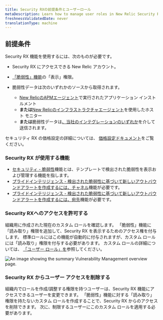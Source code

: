 ```yaml
---
title: Security RXの前提条件とユーザーロール
metaDescription: Learn how to manage user roles in New Relic Security RX.
freshnessValidatedDate: never
translationType: machine
---
```


## 前提条件

Security RX 機能を使用するには、次のものが必要です。

* Security RX にアクセスできる New Relic アカウント。

* [「脆弱性」機能](/docs/accounts/accounts-billing/new-relic-one-user-management/user-permissions/#security)の「表示」権限。

* 脆弱性データは次のいずれかのソースから取得されます。

  * [New RelicのAPMエージェント](/docs/apm/new-relic-apm/getting-started/introduction-apm/)で実行されたアプリケーション インストルメント
  * **または**[New Relicのインフラストラクチャエージェント](/docs/infrastructure/infrastructure-agent/new-relic-guided-install-overview/)を使用したホスト モニター
  * **または**脆弱性データは[、当社のインテグレーションのいずれか](/docs/vulnerability-management/integrations/overview)を介して送信されます。

セキュリティ RX の価格設定の詳細については、 [価格設定ドキュメント](/docs/licenses/license-information/usage-plans/new-relic-one-usage-plan-descriptions/#list-price)をご覧ください。

### Security RX が使用する機能

* [セキュリティ - 脆弱性](/docs/accounts/accounts-billing/new-relic-one-user-management/user-permissions/#security)機能とは、テンプレートで検出された脆弱性を表示および管理する機能を指します。
* [プライドインテリジェンス - 検出された脆弱性に基づいて新しいアウトバウンドアラートを作成するには、チャネル](/docs/accounts/accounts-billing/new-relic-one-user-management/user-permissions/#applied-intelligence)機能が必要です。
* [プライドインテリジェンス - 検出された脆弱性に基づいて新しいアウトバウンドアラートを作成するには、宛先](/docs/accounts/accounts-billing/new-relic-one-user-management/user-permissions/#applied-intelligence)機能が必要です。

### Security RXへのアクセスを許可する

組織用に作成された現在のカスタム ロールを確認します。 「脆弱性」機能に「読み取り」権限を追加して、Security RX を表示するためのアクセス権を付与します。 標準ロールにはこの機能が自動的に付与されますが、カスタム ロールには「読み取り」権限を付与する必要があります。 カスタム ロールの詳細については、 [「ユーザー ロール」を](/docs/accounts/accounts-billing/new-relic-one-user-management/user-management-concepts/#roles)参照してください。

<img title="Vulnerability Management overview" alt="An image showing the summary Vulnerability Management overview page." src="/images/vm_user_role.webp" />

### Security RX からユーザー アクセスを削除する

組織内でロールを作成/調整する権限を持つユーザーは、Security RX 機能にアクセスできるユーザーを変更できます。 「脆弱性」機能に対する「読み取り」権限を持たないカスタム ロールを作成することで、Security RX からのアクセスを削除できます。 次に、制限するユーザーにこのカスタム ロールを適用する必要があります。